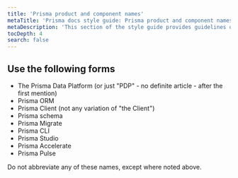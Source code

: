 ```yaml
---
title: 'Prisma product and component names'
metaTitle: 'Prisma docs style guide: Prisma product and component names'
metaDescription: 'This section of the style guide provides guidelines on how to refer to Prisma products and components.'
tocDepth: 4
search: false
---
```


## Use the following forms

- The Prisma Data Platform (or just "PDP" - no definite article - after the first mention)
- Prisma ORM
- Prisma Client (not any variation of "the Client")
- Prisma schema
- Prisma Migrate
- Prisma CLI
- Prisma Studio
- Prisma Accelerate
- Prisma Pulse

Do not abbreviate any of these names, except where noted above.

